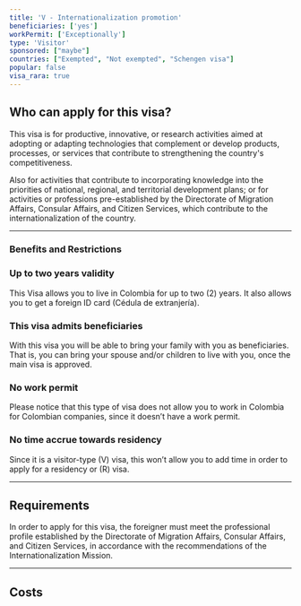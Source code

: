 ```yaml
---
title: 'V - Internationalization promotion'
beneficiaries: ['yes']
workPermit: ['Exceptionally']
type: 'Visitor'
sponsored: ["maybe"]
countries: ["Exempted", "Not exempted", "Schengen visa"]
popular: false
visa_rara: true
---
```


## Who can apply for this visa?

This visa is for productive, innovative, or research activities aimed at adopting or adapting technologies that complement or develop products, processes, or services that contribute to strengthening the country's competitiveness. 

Also for activities that contribute to incorporating knowledge into the priorities of national, regional, and territorial development plans; or for activities or professions pre-established by the Directorate of Migration Affairs, Consular Affairs, and Citizen Services, which contribute to the internationalization of the country.

---

### Benefits and Restrictions

### **Up to two years validity**

This Visa allows you to live in Colombia for up to two (2) years. It also allows you to get a foreign ID card (Cédula de extranjería).

### **This visa admits beneficiaries**

With this visa you will be able to bring your family with you as beneficiaries. That is, you can bring your spouse and/or children to live with you, once the main visa is approved.

### **No work permit**

Please notice that this type of visa does not allow you to work in Colombia for Colombian companies, since it doesn’t have a work permit.

### **No time accrue towards residency**

Since it is a visitor-type (V) visa, this won’t allow you to add time in order to apply for a residency or (R) visa.

---

## Requirements

In order to apply for this visa, the foreigner must meet the professional profile established by the Directorate of Migration Affairs, Consular Affairs, and Citizen Services, in accordance with the recommendations of the Internationalization Mission.

---
## Costs

<VisaCosts
    studyFees="55"
    issuanceFees="177"
    apostille={true}
    translation={true}
/>
---
